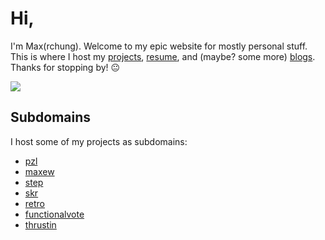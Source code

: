 
# Hi,

I'm Max(rchung). Welcome to my epic website for mostly personal stuff. This is
where I host my [projects](projects), [resume](about), and (maybe? some more)
[blogs](blog). Thanks for stopping by! 😐

<EvergreenLink is={Link} href="/projects/theboy" alignSelf="center">
  <img id="the-boy" src="/the-boy.jpg" />
</EvergreenLink>

## Subdomains

I host some of my projects as subdomains:

- [pzl](https://pzl.maxrchung.com)
- [maxew](https://maxew.maxrchung.com)
- [step](https://step.maxrchung.com)
- [skr](https://skr.maxrchung.com)
- [retro](https://retro.maxrchung.com)
- [functionalvote](https://functionalvote.maxrchung.com)
- [thrustin](https://thrustin.maxrchung.com)
